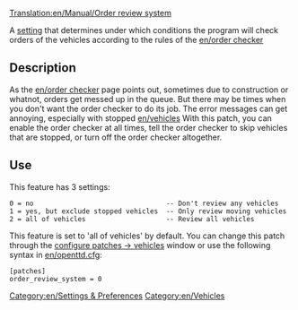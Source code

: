 [[Translation:en/Manual/Order review system]]

A [[en/Archive/Manual/Settings/Advanced Settings|setting]] that determines under which conditions the program will check orders of the vehicles according to the rules of the [[en/order checker]]

== Description ==

As the [[en/order checker]] page points out, sometimes due to construction or whatnot, orders get messed up in the queue.  But there may be times when you don't want the order checker to do its job.  The error messages can get annoying, especially with stopped [[en/vehicles]]  With this patch, you can enable the order checker at all times, tell the order checker to skip vehicles that are stopped, or turn off the order checker altogether.

== Use ==

This feature has 3 settings:

 0 = no                                 -- Don't review any vehicles
 1 = yes, but exclude stopped vehicles  -- Only review moving vehicles
 2 = all of vehicles                    -- Review all vehicles

This feature is set to 'all of vehicles' by default. You can change this patch through the [[en/ConfigureVehiclePatches|configure patches -> vehicles]] window or use the following syntax in [[en/openttd.cfg]]:

 [patches]
 order_review_system = 0

[[Category:en/Settings & Preferences]]
[[Category:en/Vehicles]]